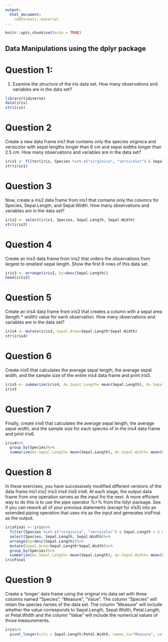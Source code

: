 ```yaml
---
output: 
  html_document: 
    rmdformats::material
---
```


```r
knitr::opts_chunk$set(echo = TRUE)
```

## Data Manipulations using the dplyr package

# Question 1:

1. Examine the structure of the iris data set. How many observations and variables are in the data set?

```r
library(tidyverse)
data(iris)
str(iris)
```

# Question 2

Create a new data frame iris1 that contains only the species virginica and versicolor with sepal lengths longer than 6 cm and sepal widths longer than 2.5 cm. How many observations and variables are in the data set?
```r
iris1 <- filter(iris, Species %in% c("virginica", "versicolor") & Sepal.Length > 6 & Sepal.Width>2.5)
str(iris1)
```

# Question 3

Now, create a iris2 data frame from iris1 that contains only the columns for Species, Sepal.Length, and Sepal.Width. How many observations and variables are in the data set?
```r
iris2 <- select(iris1, Species, Sepal.Length, Sepal.Width)
str(iris2)
```

# Question 4

Create an iris3 data frame from iris2 that orders the observations from largest to smallest sepal length. Show the first 6 rows of this data set.
```r
iris3 <- arrange(iris2, by=desc(Sepal.Length))
head(iris3)
```

# Question 5

Create an iris4 data frame from iris3 that creates a column with a sepal area (length * width) value for each observation. How many observations and variables are in the data set?

```r
iris4 <- mutate(iris3, Sepal.Area=Sepal.Length*Sepal.Width)
str(iris4)
```

# Question 6

Create iris5 that calculates the average sepal length, the average sepal width, and the sample size of the entire iris4 data frame and print iris5.
```r
iris5 <- summarize(iris4, Av.Sepal.Length= mean(Sepal.Length), Av.Sepal.Width= mean(Sepal.Width), Sample.Size= n())
iris5
```

# Question 7 

Finally, create iris6 that calculates the average sepal length, the average sepal width, and the sample size for each species of in the iris4 data frame and print iris6.
```r
iris4%>%
  group_by(Species)%>%
  summarize(Av.Sepal.Length= mean(Sepal.Length), Av.Sepal.Width= mean(Sepal.Width), Sample.Size= n())
```

# Question 8

In these exercises, you have successively modified different versions of the data frame iris1 iris2 iris3 iris4 iris5 iris6. At each stage, the output data frame from one operation serves as the input fro the next. A more efficient way to do this is to use the pipe operator %>% from the tidyr package. See if you can rework all of your previous statements (except for iris5) into an extended piping operation that uses iris as the input and generates irisFinal as the output.

```r
irisFinal <- iris%>%
  filter(Species %in% c("virginica", "versicolor") & Sepal.Length > 6 & Sepal.Width>2.5)%>%
  select(Species, Sepal.Length, Sepal.Width)%>%
  arrange(by=desc(Sepal.Length))%>%
  mutate(Sepal.Area=Sepal.Length*Sepal.Width)%>%
  group_by(Species)%>%
  summarize(Av.Sepal.Length= mean(Sepal.Length), Av.Sepal.Width= mean(Sepal.Width), Sample.Size= n())
irisFinal
```

# Question 9

Create a ‘longer’ data frame using the original iris data set with three columns named “Species”, “Measure”, “Value”. The column “Species” will retain the species names of the data set. The column “Measure” will include whether the value corresponds to Sepal.Length, Sepal.Width, Petal.Length, or Petal.Width and the column “Value” will include the numerical values of those measurements.

```r
iris%>%
  pivot_longer(cols = Sepal.Length:Petal.Width, names_to="Measure", values_to="Value", values_drop_na=T)
```







